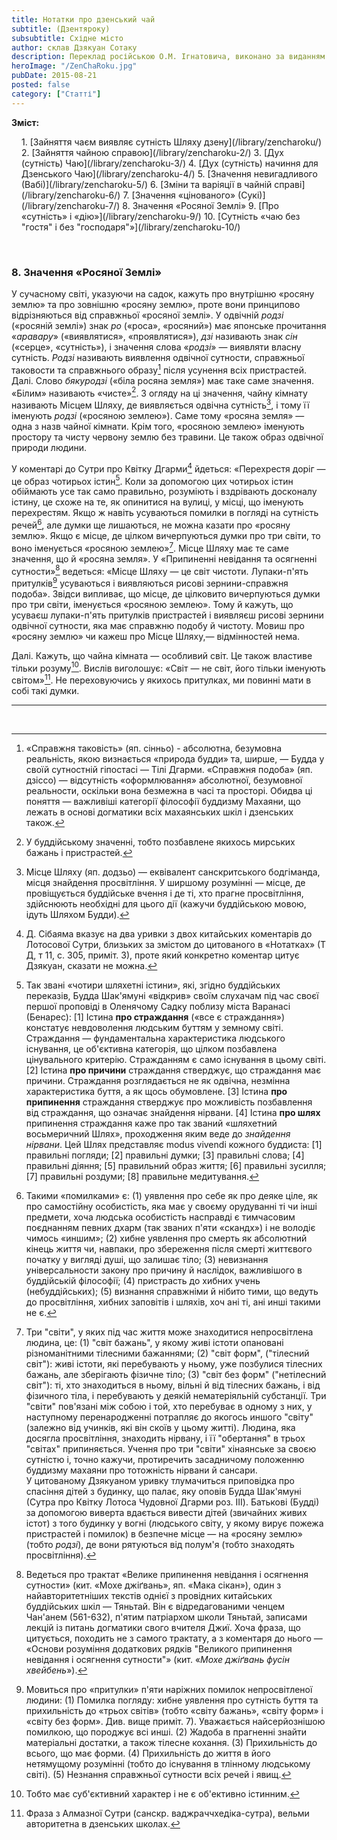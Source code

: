 ```yaml
---
title: Нотатки про дзенський чай
subtitle: (Дзентяроку)
subsubtitle: Східне місто
author: склав Дзякуан Сотаку
description: Переклад російською О.М. Ігнатовича, виконано за виданням «Тядо котен дзенсю» («Повна збірка класичних трактатів Шляху Чаю»)
heroImage: "/ZenChaRoku.jpg"
pubDate: 2015-08-21
posted: false
category: ["Статті"]
---
```


**Зміст:**
<section style="padding-left: 1rem;">
1. [Зайняття чаєм виявляє сутність Шляху дзену](/library/zencharoku/)
2. [Зайняття чайною справою](/library/zencharoku-2/)
3. [Дух (сутність) Чаю](/library/zencharoku-3/)
4. [Дух (сутність) начиння для Дзенського Чаю](/library/zencharoku-4/)
5. [Значення невигадливого (Вабі)](/library/zencharoku-5/)
6. [Зміни та варіяції в чайній справі](/library/zencharoku-6/)
7. [Значення «цінованого» (Сукі)](/library/zencharoku-7/)
8. Значення «Росяної Землі»
9. [Про «сутність» і «дію»](/library/zencharoku-9/)
10. [Сутність «чаю без "гостя" і без "господаря"»](/library/zencharoku-10/)
</section>

<p>&nbsp;</p>

### 8. Значення «Росяної Землі»

У сучасному світі, указуючи на садок, кажуть про внутрішню «росяну землю» та про зовнішню «росяну землю», проте вони принципово відрізняються від справжньої «росяної землі». У одвічній _родзі_ («росяній землі») знак _ро_ («роса», «росяний») має японське прочитання «_аравару_» («виявлятися», «проявлятися»), _дзі_ називають знак _сін_ («серце», «сутність»), і значення слова «_родзі_» — виявляти власну сутність. _Родзі_ називають виявлення одвічної сутности, справжньої таковости та справжнього образу[^1] після усунення всіх пристрастей. Далі. Слово _бякуродзі_ («біла росяна земля») має таке саме значення. «Білим» називають «чисте»[^2]. З огляду на ці значення, чайну кімнату називають Місцем Шляху, де виявляється одвічна сутність[^3], і тому її іменують _родзі_ («росяною землею»). Саме тому «росяна земля» — одна з назв чайної кімнати. Крім того, «росяною землею» іменують простору та чисту червону землю без травини. Це також образ одвічної природи людини.

У коментарі до Сутри про Квітку Дгарми[^4] йдеться: «Перехрестя доріг — це образ чотирьох істин[^5]. Коли за допомогою цих чотирьох істин обіймають усе так само правильно, розуміють і вздрівають досконалу істину, це схоже на те, як опинитися на вулиці, у місці, що іменують перехрестям. Якщо ж навіть усуваються помилки в погляді на сутність речей[^6], але думки ще лишаються, не можна казати про «росяну землю». Якщо є місце, де цілком вичерпуються думки про три світи, то воно іменується «росяною землею»[^7]. Місце Шляху має те саме значення, що й «росяна земля». У «Припиненні невідання та осягненні сутности»[^8] ведеться: «Місце Шляху — це світ чистоти. Лупаки-п'ять притулків[^9] усуваються і виявляються рисові зернини-справжня подоба». Звідси випливає, що місце, де цілковито вичерпуються думки про три світи, іменується «росяною землею». Тому й кажуть, що усуваєш лупаки-п'ять притулків пристрастей і виявляєш рисові зернини одвічної сутности, яка має справжню подобу й чистоту. Мовиш про «росяну землю» чи кажеш про Місце Шляху,— відмінностей нема.

Далі. Кажуть, що чайна кімната — особливий світ. Це також властиве тільки розуму[^10]. Вислів виголошує: «Світ — не світ, його тільки іменують світом»[^11]. Не переховуючись у якихось притулках, ми повинні мати в собі такі думки.

---


[^1]: «Справжня таковість» (яп. сінньо) - абсолютна, безумовна реальність, якою визнається «природа будди» та, ширше, — Будда у своїй сутностній гіпостасі — Тілі Дгарми. «Справжня подоба» (яп. дзіссо) — відсутність «оформлювання» абсолютної, безумовної реальности, оскільки вона безмежна в часі та просторі. Обидва ці поняття — важливіші категорії філософії буддизму Махаяни, що лежать в основі догматики всіх махаянських шкіл і дзенських також.

[^2]: У буддійському значенні, тобто позбавлене якихось мирських бажань і пристрастей.

[^3]: Місце Шляху (яп. додзьо) — еквівалент санскритського бодгіманда, місця знайдення просвітління. У ширшому розумінні — місце, де провіщується буддійське вчення і де ті, хто прагне просвітління, здійснюють необхідні для цього дії (кажучи буддійською мовою, ідуть Шляхом Будди).

[^4]: Д. Сібаяма вказує на два уривки з двох китайських коментарів до Лотосової Сутри, близьких за змістом до цитованого в «Нотатках» (Т Д, т 11, с. 305, приміт. 3), проте який конкретно коментар цитує Дзякуан, сказати не можна.

[^5]: Так звані «чотири шляхетні істини», які, згідно буддійських переказів, Будда Шак'ямуні «відкрив» своїм слухачам під час своєї першої проповіді в Оленячому Садку поблизу міста Варанасі (Бенарес): [1] Істина **про страждання** («все є страждання») констатує невдоволення людським буттям у земному світі. Страждання — фундаментальна характеристика людського існування, це об'єктивна категорія, що цілком позбавлена цінувального критерію. Стражданням є само існування в цьому світі. [2] Істина **про причини** страждання стверджує, що страждання має причини. Страждання розглядається не як одвічна, незмінна характеристика буття, а як щось обумовлене. [3] Істина **про припинення** страждання стверджує про можливість позбавлення від страждання, що означає знайдення нірвани. [4] Істина **про шлях** припинення страждання каже про так званий «шляхетний восьмеричний Шлях», проходження яким веде до _знайдення нірвани_. Цей Шлях представляє modus vivendi кожного буддиста: [1] правильні погляди; [2] правильні думки; [3] правильні слова; [4] правильні діяння; [5] правильний образ життя; [6] правильні зусилля; [7] правильні роздуми; [8] правильне медитування.

[^6]: Такими «помилками» є: (1) уявлення про себе як про деяке ціле, як про самостійну особистість, яка має у своєму орудуванні ті чи інші предмети, хоча людська особистість насправді є тимчасовим поєднанням певних дхарм (так званих п'яти «скандх») і не володіє чимось «иншим»; (2) хибне уявлення про смерть як абсолютний кінець життя чи, навпаки, про збереження після смерті життєвого початку у вигляді душі, що залишає тіло; (3) невизнання універсальности закону про причину й наслідок, важливішого в буддійській філософії; (4) пристрасть до хибних учень (небуддійських); (5) визнання справжніми й нібито тими, що ведуть до просвітління, хибних заповітів і шляхів, хоч ані ті, ані инші такими не є.

[^7]: Три "світи", у яких під час життя може знаходитися непросвітлена людина, це: (1) "світ бажань", у якому живі істоти опановані різноманітними тілесними бажаннями; (2) "світ форм", ("тілесний світ"): живі істоти, які перебувають у ньому, уже позбулися тілесних бажань, але зберігають фізичне тіло; (3) "світ без форм" ("нетілесний світ"): ті, хто знаходиться в ньому, вільні й від тілесних бажань, і від фізичного тіла, і перебувають у деякій нематеріяльній субстанції. Три "світи" пов'язані між собою і той, хто перебуває в одному з них, у наступному перенародженні потрапляє до якогось иншого "світу" (залежно від учинків, які він скоїв у цьому житті). Людина, яка досягла просвітління, знаходить нірвану, і її "обертання" в трьох "світах" припиняється. Учення про три "світи" хінаянське за своєю сутністю і, точно кажучи, протиречить засадничому положенню буддизму махаяни про тотожність нірвани й сансари.<br />
У цитованому Дзякуаном уривку тлумачиться приповідка про спасіння дітей з будинку, що палає, яку оповів Будда Шак'ямуні (Сутра про Квітку Лотоса Чудовної Дгарми роз. III). Батькові (Будді) за допомогою виверта вдається вивести дітей (звичайних живих істот) з того будинку у вогні (людського світу, у якому вирує пожежа пристрастей і помилок) в безпечне місце — на «росяну землю» (тобто _родзі_), де вони рятуються від полум'я (тобто знаходять просвітління).

[^8]: Ведеться про трактат «Велике припинення невідання і осягнення сутности» (кит. «Мохе джіґвань», яп. «Мака сікан»), один з найавторитетніших текстів однієї з провідних китайських буддійських шкіл — Тяньтай. Він є відредагованими ченцем Чан'анем (561-632), п'ятим патріархом школи Тяньтай, записами лекцій із питань догматики свого вчителя Джиї. Хоча фраза, що цитується, походить не з самого трактату, а з коментаря до нього — «Основи розуміння додаткових рядків "Великого припинення невідання і осягнення сутности"» (кит. «_Мохе джіґвань фусін хвейбень_»).

[^9]: Мовиться про «притулки» п'яти наріжних помилок непросвітленої людини: (1) Помилка погляду: хибне уявлення про сутність буття та прихильність до «трьох світів» (тобто «світу бажань», «світу форм» і «світу без форм». Див. вище приміт. 7). Уважається найсерйознішою помилкою, що породжує всі инші. (2) Жадоба в прагненні знайти матеріальні достатки, а також тілесне кохання. (3) Прихильність до всього, що має форми. (4) Прихильність до життя в його нетямущому розумінні (тобто до існування в тлінному людському світі). (5) Незнання справжньої сутности всіх речей і явищ.

[^10]: Тобто має суб'єктивний характер і не є об'ективно істинним.

[^11]: Фраза з Алмазної Сутри (санскр. ваджраччхедіка-сутра), вельми авторитетна в дзенських школах.

<p>&nbsp;</p>